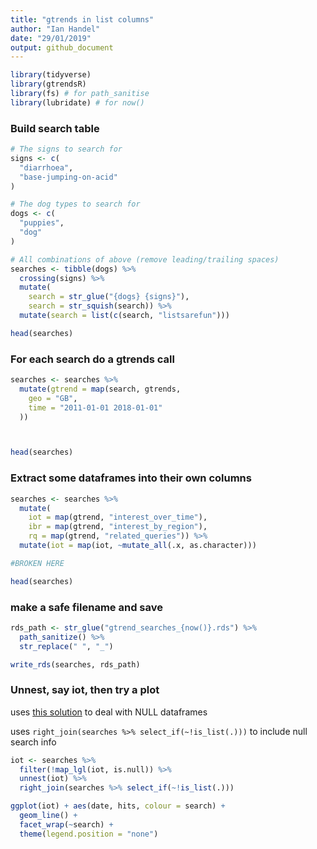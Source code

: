 ```yaml
---
title: "gtrends in list columns"
author: "Ian Handel"
date: "29/01/2019"
output: github_document
---
```


```r
library(tidyverse)
library(gtrendsR)
library(fs) # for path_sanitise
library(lubridate) # for now()
```


### Build search table

```r
# The signs to search for
signs <- c(
  "diarrhoea",
  "base-jumping-on-acid"
)

# The dog types to search for
dogs <- c(
  "puppies",
  "dog"
)

# All combinations of above (remove leading/trailing spaces)
searches <- tibble(dogs) %>%
  crossing(signs) %>%
  mutate(
    search = str_glue("{dogs} {signs}"),
    search = str_squish(search)) %>%
  mutate(search = list(c(search, "listsarefun")))

head(searches)
```


### For each search do a gtrends call

```r
searches <- searches %>%
  mutate(gtrend = map(search, gtrends,
    geo = "GB",
    time = "2011-01-01 2018-01-01"
  ))



head(searches)
```

### Extract some dataframes into their own columns

```r
searches <- searches %>%
  mutate(
    iot = map(gtrend, "interest_over_time"),
    ibr = map(gtrend, "interest_by_region"),
    rq = map(gtrend, "related_queries")) %>%
  mutate(iot = map(iot, ~mutate_all(.x, as.character)))

#BROKEN HERE

head(searches)
```

### make a safe filename and save

```r
rds_path <- str_glue("gtrend_searches_{now()}.rds") %>%
  path_sanitize() %>%
  str_replace(" ", "_")

write_rds(searches, rds_path)
```


### Unnest, say iot, then try a plot

uses [this solution](https://stackoverflow.com/questions/47224831/using-tidyr-unnest-with-null-values) to deal with NULL dataframes

uses ```right_join(searches %>% select_if(~!is_list(.)))``` to include null search info

```r
iot <- searches %>%
  filter(!map_lgl(iot, is.null)) %>% 
  unnest(iot) %>% 
  right_join(searches %>% select_if(~!is_list(.)))

ggplot(iot) + aes(date, hits, colour = search) +
  geom_line() +
  facet_wrap(~search) +
  theme(legend.position = "none")
```
